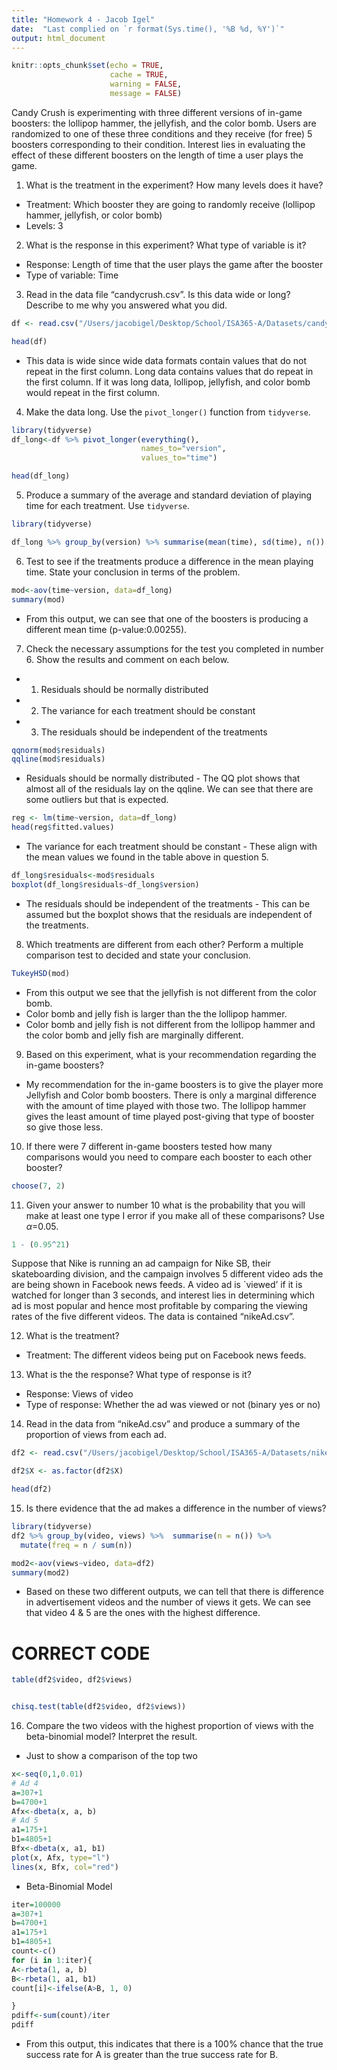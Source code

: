 ```yaml
---
title: "Homework 4 - Jacob Igel"
date:  "Last complied on `r format(Sys.time(), '%B %d, %Y')`"
output: html_document
---
```


```r
knitr::opts_chunk$set(echo = TRUE,
                      cache = TRUE, 
                      warning = FALSE,
                      message = FALSE)
```

Candy Crush is experimenting with three different versions of in-game boosters: the lollipop hammer, the jellyfish, and the color bomb. Users are randomized to one of these three conditions and they receive (for free) 5 boosters corresponding to their condition. Interest lies in evaluating the effect of these different boosters on the length of time a user plays the game.

1. What is the treatment in the experiment? How many levels does it have?
* Treatment: Which booster they are going to randomly receive (lollipop hammer, jellyfish, or color bomb)
* Levels: 3

2. What is the response in this experiment?  What type of variable is it?
* Response: Length of time that the user plays the game after the booster
* Type of variable: Time

3. Read in the data file "candycrush.csv". Is this data wide or long?  Describe to me why you answered what you did.

```r

df <- read.csv("/Users/jacobigel/Desktop/School/ISA365-A/Datasets/candycrush.csv", stringsAsFactors = TRUE)

head(df)
```

* This data is wide since wide data formats contain values that do not repeat in the first column. Long data contains values that do repeat in the first column. If it was long data, lollipop, jellyfish, and color bomb would repeat in the first column.

4. Make the data long.  Use the `pivot_longer()` function from `tidyverse`.

```r
library(tidyverse)
df_long<-df %>% pivot_longer(everything(),
                             names_to="version",
                             values_to="time")

head(df_long)

```

5. Produce a summary of the average and standard deviation of playing time for each treatment. Use `tidyverse`.

```r
library(tidyverse)

df_long %>% group_by(version) %>% summarise(mean(time), sd(time), n())

```

6. Test to see if the treatments produce a difference in the mean playing time. State your conclusion in terms of the problem.

```r
mod<-aov(time~version, data=df_long)
summary(mod)
```
* From this output, we can see that one of the boosters is producing a different mean time (p-value:0.00255).


7. Check the necessary assumptions for the test you completed in number 6.  Show the results and comment on each below.
* 1. Residuals should be normally distributed
* 2. The variance for each treatment should be constant
* 3. The residuals should be independent of the treatments

```r
qqnorm(mod$residuals)
qqline(mod$residuals)
```

* Residuals should be normally distributed - The QQ plot shows that almost all of the residuals lay on the qqline. We can see that there are some outliers but that is expected. 

```r
reg <- lm(time~version, data=df_long)
head(reg$fitted.values)
```
* The variance for each treatment should be constant - These align with the mean values we found in the table above in question 5.

```r
df_long$residuals<-mod$residuals
boxplot(df_long$residuals~df_long$version)
```
* The residuals should be independent of the treatments - This can be assumed but the boxplot shows that the residuals are independent of the treatments. 


8. Which treatments are different from each other?  Perform a multiple comparison test to decided and state your conclusion.

```r
TukeyHSD(mod)
```

* From this output we see that the jellyfish is not different from the color bomb. 
* Color bomb and jelly fish is larger than the the lollipop hammer. 
* Color bomb and jelly fish is not different from the lollipop hammer and the color bomb and jelly fish are marginally different.

9. Based on this experiment, what is your recommendation regarding the in-game boosters?

* My recommendation for the in-game boosters is to give the player more Jellyfish and Color bomb boosters. There is only a marginal difference with the amount of time played with those two. The lollipop hammer gives the least amount of time played post-giving that type of booster so give those less.

10. If there were 7 different in-game boosters tested how many comparisons would you need to compare each booster to each other booster?

```r
choose(7, 2)

```


11.  Given your answer to number 10 what is the probability that you will make at least one type I error if you make all of these comparisons? Use $\alpha$=0.05.

```r
1 - (0.95^21)

```


Suppose that Nike is running an ad campaign for Nike SB, their skateboarding division, and the campaign involves 5 different video ads the are being shown in Facebook news feeds. A video ad is `viewed' if it is watched for longer than 3 seconds, and interest lies in determining which ad is most popular and hence most profitable by comparing the viewing rates of the five different videos. The data is contained "nikeAd.csv".

12. What is the treatment?
* Treatment: The different videos being put on Facebook news feeds.

13. What is the the response?  What type of response is it?
* Response: Views of video
* Type of response: Whether the ad was viewed or not (binary yes or no)

14. Read in the data from "nikeAd.csv" and produce a summary of the proportion of views from each ad.

```R

df2 <- read.csv("/Users/jacobigel/Desktop/School/ISA365-A/Datasets/nikeAd.csv", stringsAsFactors = TRUE)

df2$X <- as.factor(df2$X)

head(df2)

```

15. Is there evidence that the ad makes a difference in the number of views?

```r
library(tidyverse)
df2 %>% group_by(video, views) %>%  summarise(n = n()) %>%
  mutate(freq = n / sum(n))

mod2<-aov(views~video, data=df2)
summary(mod2)

```
* Based on these two different outputs, we can tell that there is difference in advertisement videos and the number of views it gets. We can see that video 4 & 5 are the ones with the highest difference.

# CORRECT CODE

```r
table(df2$video, df2$views)


chisq.test(table(df2$video, df2$views))

```


16. Compare the two videos with the highest proportion of views with the beta-binomial model? Interpret the result.

* Just to show a comparison of the top two
```r
x<-seq(0,1,0.01)
# Ad 4
a=307+1
b=4700+1
Afx<-dbeta(x, a, b)
# Ad 5
a1=175+1
b1=4805+1
Bfx<-dbeta(x, a1, b1)
plot(x, Afx, type="l") 
lines(x, Bfx, col="red")
```


* Beta-Binomial Model
```r
iter=100000
a=307+1
b=4700+1
a1=175+1
b1=4805+1
count<-c()
for (i in 1:iter){
A<-rbeta(1, a, b)
B<-rbeta(1, a1, b1)
count[i]<-ifelse(A>B, 1, 0)

}
pdiff<-sum(count)/iter
pdiff
```
* From this output, this indicates that there is a 100% chance that the true success rate for A is greater than the true success rate for B. 